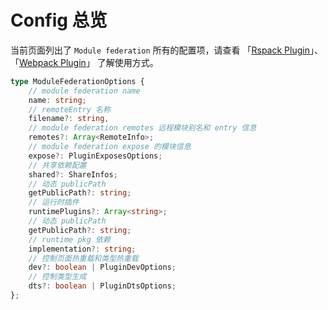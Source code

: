 # Config 总览

当前页面列出了 `Module federation` 所有的配置项，请查看 「[Rspack Plugin](../guide/basic/rspack)」、「[Webpack Plugin](../guide/basic/webpack)」 了解使用方式。

```ts
type ModuleFederationOptions {
    // module federation name
    name: string;
    // remoteEntry 名称
    filename?: string,
    // module federation remotes 远程模块别名和 entry 信息
    remotes?: Array<RemoteInfo>;
    // module federation expose 的模块信息
    expose?: PluginExposesOptions;
    // 共享依赖配置
    shared?: ShareInfos;
    // 动态 publicPath
    getPublicPath?: string;
    // 运行时插件
    runtimePlugins?: Array<string>;
    // 动态 publicPath
    getPublicPath?: string;
    // runtime pkg 依赖
    implementation?: string;
    // 控制页面热重载和类型热重载
    dev?: boolean | PluginDevOptions;
    // 控制类型生成
    dts?: boolean | PluginDtsOptions;
};
```

